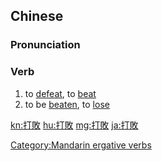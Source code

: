 {{also|打败}}
==Chinese==
{{zh-forms|s=打败}}

===Pronunciation===
{{zh-pron
|m=dǎbài
|c=daa2 baai6
|mn=táⁿ-pāi
|cat=v
}}

===Verb===
{{zh-verb}}
# to [[defeat]], to [[beat]]
# to be [[beaten]], to [[lose]]

[[Category:Mandarin ergative verbs]]

[[kn:打敗]]
[[hu:打敗]]
[[mg:打敗]]
[[ja:打敗]]
